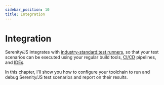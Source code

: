 ```yaml
---
sidebar_position: 10
title: Integration
---
```


# Integration

Serenity/JS integrates with [industry-standard test runners](/handbook/test-runners/), so that your test scenarios can be executed
using your regular build tools, <abbr title="Continuous Integration and Delivery">CI/CD</abbr> pipelines, and <abbr title="Integrated Development Environments">IDEs</abbr>.

In this chapter, I'll show you how to configure your toolchain to run and debug Serenity/JS test scenarios and report on their results.
